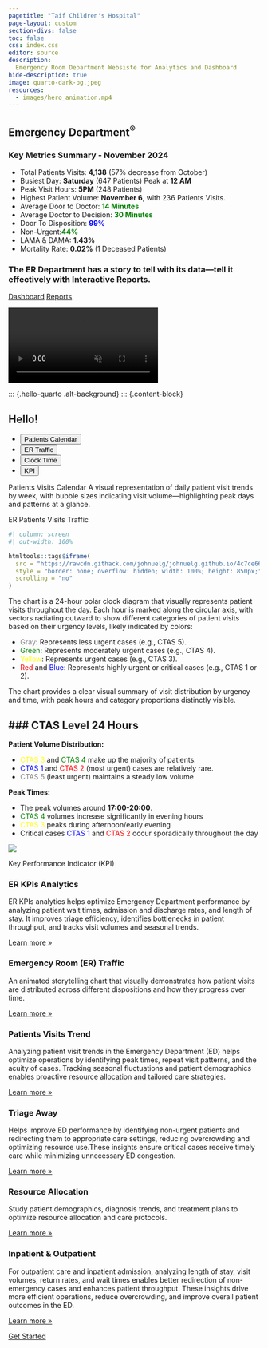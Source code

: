 ```yaml
---
pagetitle: "Taif Children's Hospital"
page-layout: custom
section-divs: false
toc: false
css: index.css
editor: source
description: 
  Emergency Room Department Websiste for Analytics and Dashboard
hide-description: true
image: quarto-dark-bg.jpeg
resources: 
  - images/hero_animation.mp4
---
```


::: {.hero-banner}


::: {.content-block}

::: {.hero-text}
# Emergency Department^[®]{.trademark}^ {.mt-1}

### Key Metrics Summary - November 2024

- Total Patients Visits: **4,138** (57% decrease from October)
- Busiest Day: **Saturday** (647 Patients) Peak at **12 AM**
- Peak Visit Hours: **5PM** (248 Patients)
- Highest Patient Volume: **November 6**, with 236 Patients Visits.
- Average Door to Doctor: <span style="color: green;font-weight: bold;">14 Minutes</span>
- Average Doctor to Decision: <span style="color: green;font-weight: bold;">30 Minutes</span>
- Door To Disposition: <span style="color: blue;font-weight: bold;">99%</span> 
- Non-Urgent:<span style="color: green; font-weight: bold;">44%</span>
- LAMA & DAMA: **1.43%**
- Mortality Rate: **0.02%** (1 Deceased Patients)

### The ER Department has a story to tell with its data—tell it effectively with Interactive Reports.

::: {.hero-buttons}
[Dashboard](){.btn-action-primary .btn-action .btn .btn-success .btn-lg role="button"}
[Reports](){#btn-guide .btn-action .btn .btn-info .btn-lg role="button"}
::: 
:::

::: {.hero-animation}

<video autoplay muted playsinline loop>
<source src="images/hero_animation.mp4" type="video/mp4"/>
</video>
:::

:::


:::


::: {.hello-quarto .alt-background}
::: {.content-block}

::: {.hello-quarto-banner}
# Hello!  
<ul class="nav nav-pills" id="hello-quarto-tab" role="tablist">
  <li class="nav-item" role="presentation">
    <button class="nav-link active" id="python-tab" data-bs-toggle="tab" data-bs-target="#python" type="button" role="tab" aria-controls="python" aria-selected="false">Patients Calendar</button>
  </li>
  <li class="nav-item" role="presentation">
    <button class="nav-link" id="knitr-tab" data-bs-toggle="tab" data-bs-target="#knitr" type="button" role="tab" aria-controls="knitr" aria-selected="true">ER Traffic</button>
  </li>
  <li class="nav-item" role="presentation">
    <button class="nav-link" id="julia-tab" data-bs-toggle="tab" data-bs-target="#julia" type="button" role="tab" aria-controls="julia" aria-selected="false">Clock Time</button>
  </li>
  <li class="nav-item" role="presentation">
    <button class="nav-link" id="observable-tab" data-bs-toggle="tab" data-bs-target="#observable" type="button" role="tab" aria-controls="observable" aria-selected="false">KPI</button>
  </li>
</ul>
:::

<div class="tab-content" id="hello-quarto-tabcontent">

<div class="tab-pane fade  show active" id="python" role="tabpanel" aria-labelledby="python-tab">

Patients Visits Calendar A visual representation of daily patient visit trends by week, with bubble sizes indicating visit volume—highlighting peak days and patterns at a glance.

::: {.grid style="max-height: 512px;"}
::: {.g-col-12}

:::
:::





</div>

<div class="tab-pane fade" id="knitr" role="tabpanel" aria-labelledby="knitr-tab">

ER Patients Visits Traffic

::: {.grid}
::: {.g-col-12}

```r
#| column: screen
#| out-width: 100%

htmltools::tags$iframe(
  src = "https://rawcdn.githack.com/johnuelg/johnuelg.github.io/4c7ce666a511ef38ca747927b6777aa995bc6145/interactive/patients_traffic.html",
  style = "border: none; overflow: hidden; width: 100%; height: 850px;",
  scrolling = "no"
)
```

:::
:::



</div>

<div class="tab-pane fade" id="julia" role="tabpanel" aria-labelledby="julia-tab">

The chart is a 24-hour polar clock diagram that visually represents patient visits throughout the day. Each hour is marked along the circular axis, with sectors radiating outward to show different categories of patient visits based on their urgency levels, likely indicated by colors:

- <span style="color: gray;">Gray</span>: Represents less urgent cases (e.g., CTAS 5).
- <span style="color: green;">Green</span>: Represents moderately urgent cases (e.g., CTAS 4).
- <span style="color: yellow;">Yellow</span>: Represents urgent cases (e.g., CTAS 3).
- <span style="color: red;">Red</span> and <span style="color: blue;">Blue</span>: Represents highly urgent or critical cases (e.g., CTAS 1 or 2).

The chart provides a clear visual summary of visit distribution by urgency and time, with peak hours and category proportions distinctly visible.

::: {.grid}
::: {.g-col-lg-6 .g-col-12}

### CTAS Level 24 Hours
---

**Patient Volume Distribution:**

- <span style="color: yellow;">CTAS 3</span> and <span style="color: green;">CTAS 4</span>  make up the majority of patients.
- <span style="color: blue;">CTAS 1</span> and <span style="color: red;">CTAS 2</span> (most urgent) cases are relatively rare.
- <span style="color: gray;">CTAS 5</span> (least urgent) maintains a steady low volume


**Peak Times:**

- The peak volumes around **17:00-20:00**.
- <span style="color: green;">CTAS 4</span> volumes increase significantly in evening hours
- <span style="color: yellow;">CTAS 3</span> peaks during afternoon/early evening
- Critical cases <span style="color: blue;">CTAS 1</span> and <span style="color: red;">CTAS 2</span> occur     sporadically throughout the day


:::

::: {.g-col-lg-6 .g-col-12}
![](images/24clock.png){.hello-output fig-alt="24 hours time."}
:::
:::

</div>

<div class="tab-pane fade" id="observable" role="tabpanel" aria-labelledby="observable-tab">

Key Performance Indicator (KPI)



::: {.grid}
::: {.g-col-12}


:::
:::

</div>





::: {.grid}


:::



::: {.content-block}
::: {.features}

::: {.feature}
### ER KPIs Analytics
ER KPIs analytics helps optimize Emergency Department performance by analyzing patient wait times, admission and discharge rates, and length of stay. It improves triage efficiency, identifies bottlenecks in patient throughput, and tracks visit volumes and seasonal trends.

::: {.learn-more}
[Learn more »]()
:::
:::

::: {.feature}
### Emergency Room (ER) Traffic
An animated storytelling chart that visually demonstrates how patient visits are distributed across different dispositions and how they progress over time.

::: {.learn-more}
[Learn more »]()
:::
:::

::: {.feature}
### Patients Visits Trend 
Analyzing patient visit trends in the Emergency Department (ED) helps optimize operations by identifying peak times, repeat visit patterns, and the acuity of cases. Tracking seasonal fluctuations and patient demographics enables proactive resource allocation and tailored care strategies.

::: {.learn-more}
[Learn more »]()
:::
:::

::: {.feature}
### Triage Away
Helps improve ED performance by identifying non-urgent patients and redirecting them to appropriate care settings, reducing overcrowding and optimizing resource use.These insights ensure critical cases receive timely care while minimizing unnecessary ED congestion.

::: {.learn-more}
[Learn more »]()
:::
:::

::: {.feature}
### Resource Allocation
Study patient demographics, diagnosis trends, and treatment plans to optimize resource allocation and care protocols.


::: {.learn-more}
[Learn more »]()
:::
:::

::: {.feature}
### Inpatient & Outpatient
For outpatient care and inpatient admission, analyzing length of stay, visit volumes, return rates, and wait times enables better redirection of non-emergency cases and enhances patient throughput. These insights drive more efficient operations, reduce overcrowding, and improve overall patient outcomes in the ED.

::: {.learn-more}
[Learn more »]()
:::
:::

:::
:::


::: {.get-started .alt-background}
::: {.content-block}

[Get Started](){.btn-action-primary  .btn-action .btn .btn-success .btn-lg role="button" style="margin-top: 1em;"}

:::
:::